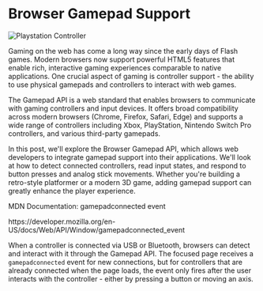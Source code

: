 # Browser Gamepad Support

<div className="flex justify-center items-center my-12">
  <img 
    src="/images/blog/browser-gamepad-support/gamepad.webp"
    alt="Playstation Controller"
    className="mx-auto"
  />
</div>

Gaming on the web has come a long way since the early days of Flash games. Modern browsers now support powerful HTML5 features that enable rich, interactive gaming experiences comparable to native applications. One crucial aspect of gaming is controller support - the ability to use physical gamepads and controllers to interact with web games.

The Gamepad API is a web standard that enables browsers to communicate with gaming controllers and input devices. It offers broad compatibility across modern browsers (Chrome, Firefox, Safari, Edge) and supports a wide range of controllers including Xbox, PlayStation, Nintendo Switch Pro controllers, and various third-party gamepads.

In this post, we'll explore the Browser Gamepad API, which allows web developers to integrate gamepad support into their applications. We'll look at how to detect connected controllers, read input states, and respond to button presses and analog stick movements. Whether you're building a retro-style platformer or a modern 3D game, adding gamepad support can greatly enhance the player experience.

<div className="border rounded-md px-5 pb-0.5 my-8 text-sm tracking-wide dark:bg-[#386641] bg-green-100 border-green-200 dark:border-green-900"><p className="font-bold -mb-2.5">MDN Documentation: gamepadconnected event</p> <p>https://developer.mozilla.org/en-US/docs/Web/API/Window/gamepadconnected_event</p></div>

When a controller is connected via USB or Bluetooth, browsers can detect and interact with it through the Gamepad API. The focused page receives a `gamepadconnected` event for new connections, but for controllers that are already connected when the page loads, the event only fires after the user interacts with the controller - either by pressing a button or moving an axis.




